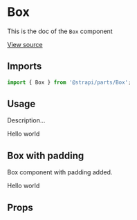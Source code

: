 <!--- Button.stories.mdx --->


<Meta title="Design System/Atoms/Box" component={Box} />

# Box

This is the doc of the `Box` component

[View source](https://github.com/strapi/parts/tree/develop/packages/strapi-parts/src/Box)

## Imports

```js
import { Box } from '@strapi/parts/Box';
```

## Usage

Description...

<Canvas>
  <Story name="base">
    <Box padding={4} background="primary700" color="neutral0" shadow="filterShadow">
      Hello world
    </Box>
  </Story>
</Canvas>

## Box with padding

Box component with padding added.

<Canvas>
  <Story name="responsive spaces">
    <Box padding={[11, 6, 1]} background="primary700" color="neutral0" shadow="filterShadow" hiddenXS>
      Hello world
    </Box>
  </Story>
</Canvas>


## Props

<ArgsTable of={Box} />
